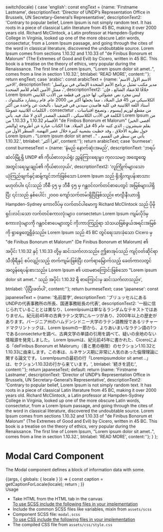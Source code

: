 
  switch(locale) {
    case 'english': const engText = {name: 'Firstname Lastname', descriptionText: 'Director of UNDP’s Representation Office in Brussels, UN Secretary-General’s Representative', descriptionText2: 'Contrary to popular belief, Lorem Ipsum is not simply random text. It has roots in a piece of classical Latin literature from 45 BC, making it over 2000 years old. Richard McClintock, a Latin professor at Hampden-Sydney College in Virginia, looked up one of the more obscure Latin words, consectetur, from a Lorem Ipsum passage, and going through the cites of the word in classical literature, discovered the undoubtable source. Lorem Ipsum comes from sections 1.10.32 and 1.10.33 of "de Finibus Bonorum et Malorum" (The Extremes of Good and Evil) by Cicero, written in 45 BC. This book is a treatise on the theory of ethics, very popular during the Renaissance. The first line of Lorem Ipsum, "Lorem ipsum dolor sit amet..", comes from a line in section 1.10.32.',  btnlabel: 'READ MORE', content:''}; return engText;
    case 'arabic': const arabicText = {name: 'الاسم الاول الاسم الاخير', descriptionText: 'مدير مكتب تمثيل برنامج الأمم المتحدة الإنمائي في بروكسل ، ممثل الأمين العام للأمم المتحدة',  descriptionText2: 'خلافًا للاعتقاد الشائع ، فإن Lorem Ipsum ليس مجرد نص عشوائي. لها جذور في قطعة من الأدب اللاتيني الكلاسيكي من 45 قبل الميلاد ، مما يجعلها أكثر من 2000 عام. قام ريتشارد مكلينتوك ، أستاذ اللغة اللاتينية في كلية هامبدن سيدني في فيرجينيا ، بالبحث عن واحدة من أكثر الكلمات اللاتينية غموضًا ، consectetur ، من مقطع لوريم إيبسوم ، وتصفح اقتباسات الكلمة في الأدب الكلاسيكي ، اكتشف المصدر الذي لا شك فيه. يأتي Lorem Ipsum من الأقسام 1.10.32 و 1.10.33 من "de Finibus Bonorum et Malorum" (أقصى الخير والشر) بقلم شيشرون ، الذي كتبه عام 45 قبل الميلاد. هذا الكتاب عبارة عن أطروحة حول نظرية الأخلاق ، وقد حظيت بشعبية كبيرة خلال عصر النهضة. السطر الأول من Lorem Ipsum ، "Lorem ipsum dolor sit amet .." ، يأتي من سطر في القسم 1.10.32.', btnlabel: 'اقرأ أكثر', content:''}; return arabicText;
    case 'burmese': const burmeseText = {name: 'နံမည် နောက်ဆုံးအမည်', descriptionText: 'ဘရပ်ဆဲလ်မြို့ရှိ UNDP ၏ ကိုယ်စားလှယ်ရုံး ညွှန်ကြားရေးမှူး၊ ကုလသမဂ္ဂ အထွေထွေ အတွင်းရေးမှူးချုပ်၏ ကိုယ်စားလှယ်၊', descriptionText2: 'လူကြိုက်များသောယုံကြည်ချက်နှင့်ဆန့်ကျင်ဘက်ဖြစ်သော Lorem Ipsum သည် ရိုးရိုးကျပန်းစာသားမဟုတ်ပါ။ ၎င်းသည် ဘီစီ ၄၅ မှ ဘီစီ ၄၅ မှ ဂန္ထဝင်လက်တင်စာပေတွင် အမြစ်များပါရှိပြီး ၎င်းသည် နှစ်ပေါင်း ၂၀၀၀ ကျော်သက်တမ်းရှိပြီဖြစ်သည်။ ဗာဂျီးနီးယားရှိ Hampden-Sydney ကောလိပ်မှ လက်တင်ပါမောက္ခ Richard McClintock သည် ပိုမိုရှင်းလင်းသော လက်တင်စကားလုံးများ၊ consectetur၊ Lorem Ipsum ကျမ်းပိုဒ်မှ စကားလုံးများကို ဂန္တဝင်စာပေများတွင် ကိုးကားကြည့်ရာ သံသယဖြစ်ဖွယ်အရင်းအမြစ်ကို ရှာဖွေတွေ့ရှိခဲ့သည်။ Lorem Ipsum သည် 45 BC တွင်ရေးသားခဲ့သော Cicero မှ "de Finibus Bonorum et Malorum" (De Finibus Bonorum et Malorum) ၏ အပိုင်း 1.10.32 နှင့် 1.10.33 တို့မှ ဆင်းသက်လာသည်။ ဤစာအုပ်သည် ကျင့်ဝတ်ဆိုင်ရာ သီအိုရီနှင့် စပ်လျဉ်းသည့် တက်ကျမ်းဖြစ်ပြီး လက်ရာမြောက်သည့် ခေတ်ကာလတွင် အလွန်ရေပန်းစားသည်။ Lorem Ipsum ၏ ပထမစာကြောင်းဖြစ်သော "Lorem ipsum dolor sit amet.." သည် အပိုင်း 1.10.32 ရှိ စာကြောင်းမှ ဆင်းသက်လာသည်။', btnlabel: 'ပိုပြီးဖတ်ပါ', content:''}; return burmeseText;
    case 'japanese': const japaneseText = {name: '名前苗字', descriptionText: 'ブリュッセルにあるUNDPの代表事務所の所長、国連事務総長の代表',  descriptionText2: '一般に信じられていることとは異なり、LoremIpsumは単なるランダムなテキストではありません。紀元前45年の古典ラテン文学にルーツがあり、2000年以上の歴史があります。バージニア州のハムデンシドニー大学のラテン語教授であるリチャードマクリントックは、Lorem Ipsumの一節から、よりあいまいなラテン語の1つであるconsecteturを調べ、古典文学の単語の引用を調べて、疑いの余地のない情報源を発見しました。 Lorem Ipsumは、紀元前45年に書かれた、Ciceroによる「deFinibus Bonorum et Malorum」（善と悪の極限）のセクション1.10.32と1.10.33に由来します。この本は、ルネサンス期に非常に人気のあった倫理理論に関する論文です。 LoremIpsumの最初の行「Loremipsumdolor sit amet ..」は、セクション1.10.32の行から来ています。',   btnlabel: '続きを読む', content:''}; return japaneseText;
    default:
      return {name: 'Firstname Lastname', descriptionText: 'Director of UNDP’s Representation Office in Brussels, UN Secretary-General’s Representative',  descriptionText2: 'Contrary to popular belief, Lorem Ipsum is not simply random text. It has roots in a piece of classical Latin literature from 45 BC, making it over 2000 years old. Richard McClintock, a Latin professor at Hampden-Sydney College in Virginia, looked up one of the more obscure Latin words, consectetur, from a Lorem Ipsum passage, and going through the cites of the word in classical literature, discovered the undoubtable source. Lorem Ipsum comes from sections 1.10.32 and 1.10.33 of "de Finibus Bonorum et Malorum" (The Extremes of Good and Evil) by Cicero, written in 45 BC. This book is a treatise on the theory of ethics, very popular during the Renaissance. The first line of Lorem Ipsum, "Lorem ipsum dolor sit amet..", comes from a line in section 1.10.32.', btnlabel: 'READ MORE', content:''};
  }
};

<Meta title="Components/UI components/Modal" />

<style>{`
 .subheading {
    font-weight: 700;
    font-size: 20px;
    color: #031c2d;
    line-height: 24px;
    margin-bottom: 12px;
    margin-top: 15px;
  }
  .subheading2 {
    font-weight: 700;
    font-size: 16px;
    color: #031c2d;
    line-height: 24px;
    margin-bottom: 12px;
    margin-top: 10px;
    text-decoration: underline;
  }
`}</style>

# Modal Card Component

The Modal component defines a block of information data with some.

<Canvas>
  <Story name="Modal">
    {(args, { globals: { locale } }) => {
      const caption = getCaptionForLocale(locale);
      return <Modal contenttile={caption.title} contentname={caption.name}  descriptionText={caption.descriptionText} descriptionText2={caption.descriptionText2}  button={caption.btnlabel}  alt={'modal image'} image={img} image2={img2} {...args} content={caption.content}></Modal>;
    }}
  </Story>
</Canvas>

<div className="subheading">Usage</div>
<ul>
<li>Take HTML from the HTML tab in the canvas</li>
<u>To use SCSS include the following files in your implementation</u>
<li>Include the common SCSS files like variables, mixin from <code>assets/scss</code></li>
<li>Component SCSS file: <code>modal.scss</code></li>
<u>To use CSS include the following files in your implementation</u>
<li>The compiled CSS file from <code>assets/css/style.css</code></li>
</ul>
